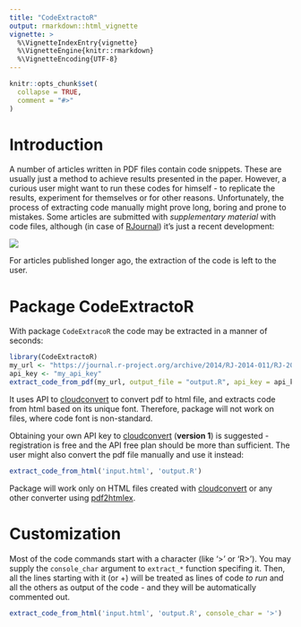 ```yaml
---
title: "CodeExtractoR"
output: rmarkdown::html_vignette
vignette: >
  %\VignetteIndexEntry{vignette}
  %\VignetteEngine{knitr::rmarkdown}
  %\VignetteEncoding{UTF-8}
---
```


```r
knitr::opts_chunk$set(
  collapse = TRUE,
  comment = "#>"
)
```

# Introduction

A number of articles written in PDF files contain code snippets. These are usually just a method to achieve results presented in the paper. However, a curious user might want to run these codes for himself - to replicate the results, experiment for themselves or for other reasons. Unfortunately, the process of extracting code manually might prove long, boring and prone to mistakes. Some articles are submitted with *supplementary material* with code files, although (in case of [RJournal](https://journal.r-project.org/)) it's just a recent development:

![](SMFrac.jpeg)

For articles published longer ago, the extraction of the code is left to the user.

# Package CodeExtractoR

With package `CodeExtracoR` the code may be extracted in a manner of seconds:

```r
library(CodeExtractoR)
my_url <- "https://journal.r-project.org/archive/2014/RJ-2014-011/RJ-2014-011.pdf"
api_key <- "my_api_key"
extract_code_from_pdf(my_url, output_file = "output.R", api_key = api_key)
```

It uses API to [cloudconvert](https://cloudconvert.com/pdf-to-html) to convert pdf to html file, and extracts code from html based on its unique font. Therefore, package will not work on files, where code font is non-standard. 

Obtaining your own API key to [cloudconvert](https://cloudconvert.com/pdf-to-html) (**version 1**) is suggested - registration is free and the API free plan should be more than sufficient. The user might also convert the pdf file manually and use it instead:

```r
extract_code_from_html('input.html', 'output.R')
```

Package will work only on HTML files created with [cloudconvert](https://cloudconvert.com/pdf-to-html) or any other converter using [pdf2htmlex](https://github.com/coolwanglu/pdf2htmlEX). 

# Customization

Most of the code commands start with a character (like '>' or 'R>'). You may supply the `console_char` argument to `extract_*` function specifing it. Then, all the lines starting with it (or +) will be treated as lines of code *to run* and all the others as output of the code - and they will be automatically commented out.

```r
extract_code_from_html('input.html', 'output.R', console_char = '>')
```